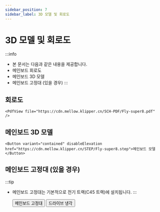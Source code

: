 ```yaml
---
sidebar_position: 7
sidebar_label: 3D 모델 및 회로도
---
```


# 3D 모델 및 회로도

:::info
* 본 문서는 다음과 같은 내용을 제공합니다.
* 메인보드 회로도
* 메인보드 3D 모델
* 메인보드 고정대 (있을 경우)
:::

## 회로도

    <PdfView file="https://cdn.mellow.klipper.cn/SCH-PDF/Fly-super8.pdf" />


## 메인보드 3D 모델

    <Button variant="contained" disableElevation href="https://cdn.mellow.klipper.cn/STEP/Fly-super8.step">메인보드 모델</Button>


## 메인보드 고정대 (있을 경우)

:::tip
* 메인보드 고정대는 기본적으로 전기 트랙(C45 트랙)에 설치됩니다.
:::

    <Button variant="contained" disableElevation href="https://www.printables.com/model/351445-snakeoilxys-mellow-super-8-din-mounter-remix">메인보드 고정대</Button>
    <Button variant="contained" disableElevation href="https://www.printables.com/model/521770-voron-mellow-super8-pro-drives-dual-fans">드라이브 냉각</Button>   
